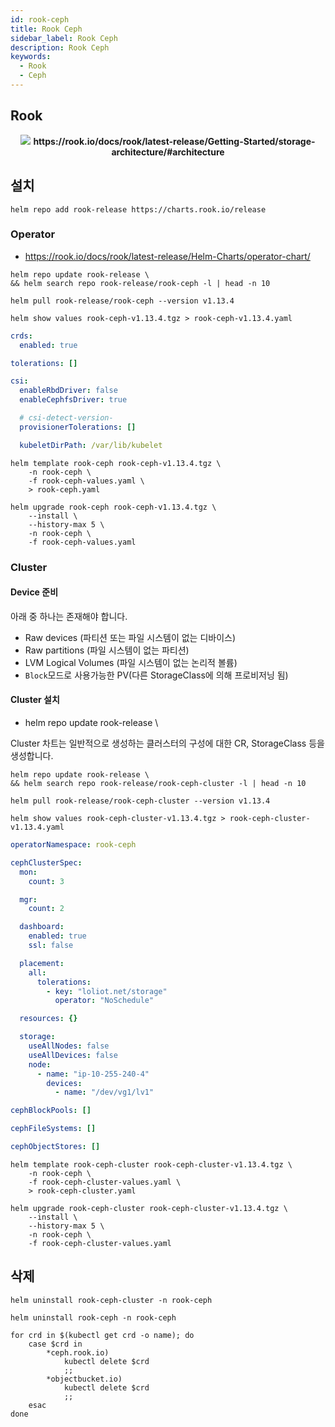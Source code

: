 ```yaml
---
id: rook-ceph
title: Rook Ceph
sidebar_label: Rook Ceph
description: Rook Ceph
keywords:
  - Rook
  - Ceph
---
```



## Rook

<center>
	<img src={useBaseUrl("img/mlops/mlops/storage/ceph/rook-ceph.png")} />
	<strong>
		https://rook.io/docs/rook/latest-release/Getting-Started/storage-architecture/#architecture
	</strong>
</center>

## 설치

```shell
helm repo add rook-release https://charts.rook.io/release
```

### Operator

- https://rook.io/docs/rook/latest-release/Helm-Charts/operator-chart/

```shell
helm repo update rook-release \
&& helm search repo rook-release/rook-ceph -l | head -n 10
```

```shell
helm pull rook-release/rook-ceph --version v1.13.4
```

```shell
helm show values rook-ceph-v1.13.4.tgz > rook-ceph-v1.13.4.yaml
```

```yaml title="rook-ceph-values.yaml"
crds:
  enabled: true

tolerations: []

csi:
  enableRbdDriver: false
  enableCephfsDriver: true

  # csi-detect-version-
  provisionerTolerations: []

  kubeletDirPath: /var/lib/kubelet
```

```shell
helm template rook-ceph rook-ceph-v1.13.4.tgz \
    -n rook-ceph \
    -f rook-ceph-values.yaml \
    > rook-ceph.yaml
```

```shell
helm upgrade rook-ceph rook-ceph-v1.13.4.tgz \
    --install \
    --history-max 5 \
    -n rook-ceph \
    -f rook-ceph-values.yaml
```

### Cluster

#### Device 준비

아래 중 하나는 존재해야 합니다.

- Raw devices (파티션 또는 파일 시스템이 없는 디바이스)
- Raw partitions (파일 시스템이 없는 파티션)
- LVM Logical Volumes (파일 시스템이 없는 논리적 볼륨)
- `Block`모드로 사용가능한 PV(다른 StorageClass에 의해 프로비저닝 됨)

#### Cluster 설치

- helm repo update rook-release \

Cluster 차트는 일반적으로 생성하는 클러스터의 구성에 대한 CR, StorageClass 등을 생성합니다.

```shell
helm repo update rook-release \
&& helm search repo rook-release/rook-ceph-cluster -l | head -n 10
```

```shell
helm pull rook-release/rook-ceph-cluster --version v1.13.4
```

```shell
helm show values rook-ceph-cluster-v1.13.4.tgz > rook-ceph-cluster-v1.13.4.yaml
```

```yaml title="rook-ceph-cluster-values.yaml"
operatorNamespace: rook-ceph

cephClusterSpec:
  mon:
    count: 3

  mgr:
    count: 2

  dashboard:
    enabled: true
    ssl: false

  placement:
    all:
      tolerations:
        - key: "loliot.net/storage"
          operator: "NoSchedule"

  resources: {}

  storage:
    useAllNodes: false
    useAllDevices: false
    node:
      - name: "ip-10-255-240-4"
        devices:
          - name: "/dev/vg1/lv1"

cephBlockPools: []

cephFileSystems: []

cephObjectStores: []
```

```shell
helm template rook-ceph-cluster rook-ceph-cluster-v1.13.4.tgz \
    -n rook-ceph \
    -f rook-ceph-cluster-values.yaml \
    > rook-ceph-cluster.yaml
```

```shell
helm upgrade rook-ceph-cluster rook-ceph-cluster-v1.13.4.tgz \
    --install \
    --history-max 5 \
    -n rook-ceph \
    -f rook-ceph-cluster-values.yaml
```

## 삭제

```shell
helm uninstall rook-ceph-cluster -n rook-ceph
```

```shell
helm uninstall rook-ceph -n rook-ceph
```

```shell
for crd in $(kubectl get crd -o name); do
    case $crd in
        *ceph.rook.io)
            kubectl delete $crd
            ;;
        *objectbucket.io)
            kubectl delete $crd
            ;;
    esac
done
```
